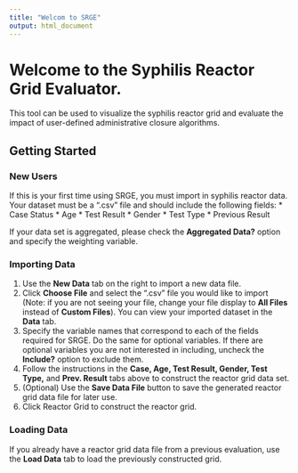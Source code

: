 ```yaml
---
title: "Welcom to SRGE"
output: html_document
---
```


# Welcome to the Syphilis Reactor Grid Evaluator. 
This tool can be used to visualize the syphilis reactor grid and evaluate the impact of user-defined administrative closure algorithms.

## Getting Started

### New Users  
If this is your first time using SRGE, you must import in syphilis reactor data. Your dataset must be a ".csv" file and should include the following fields:
  * Case Status
  * Age 
  * Test Result
  * Gender
  * Test Type
  * Previous Result  
  
If your data set is aggregated, please check the **Aggregated Data?** option and specify the weighting variable.  

### Importing Data  
1. Use the **New Data** tab on the right to import a new data file.
2. Click **Choose File** and select the ".csv" file you would like to import (Note: if you are not seeing your file, change your file display to **All Files** instead of **Custom Files**). You can view your imported dataset in the **Data** tab.
3. Specify the variable names that correspond to each of the fields required for SRGE. Do the same for optional variables. If there are optional variables you are not interested in including, uncheck the **Include?** option to exclude them.
4. Follow the instructions in the **Case, Age, Test Result, Gender, Test Type,** and **Prev. Result** tabs above to construct the reactor grid data set.
5. (Optional) Use the **Save Data File** button to save the generated reactor grid data file for later use.
6. Click Reactor Grid to construct the reactor grid.

### Loading Data
If you already have a reactor grid data file from a previous evaluation, use the **Load Data** tab to load the previously constructed grid.
